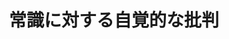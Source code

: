 ﻿---
title: "常識に対する自覚的な批判"
category: "社会理工"
vol: 15
interviewee: "桑子 敏雄 "
url: ""
tags: []
pdf: "15-5.pdf"
career: ""
preface: "------------"
---
